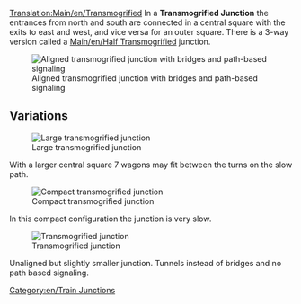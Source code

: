 [[Translation:Main/en/Transmogrified]]{{en/Junctionsmenu}}
In a '''Transmogrified Junction''' the entrances from north and south are connected in a central square with the exits to east and west, and vice versa for an outer square. There is a 3-way version called a [[Main/en/Half Transmogrified]] junction.

[[File:en/Transmogrified.aligned.png|frame|none|Aligned transmogrified junction with bridges and path-based signaling]]

{{Template:Junction_Criteria|Moderate|2|0|1|5|0|1|0|1|0|0|0||Broken down trains only affect the one track.|

* Maximum signal distance: 6
* Minimum tiles between double bend: 5 (diagonal)
* Area: 12 x 12 (50 extra square tiles)

}}

==Variations==

[[File:en/Ttd.transmogrified.large.png|frame|none|Large transmogrified junction]]

With a larger central square 7 wagons may fit between the turns on the slow path.

[[File:en/Ttd.transmogrified.compact.png|frame|none|Compact transmogrified junction]]

In this compact configuration the junction is very slow.

[[File:en/Ttd.transmogrified.deblock.png|frame|none|Transmogrified junction]]

Unaligned but slightly smaller junction. Tunnels instead of bridges and no path based signaling.

[[Category:en/Train Junctions]]